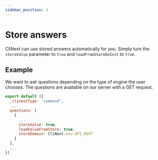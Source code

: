 ```yaml
---
sidebar_position: 3
---
```


# Store answers

CliNext can use stored answers automatically for you. Simply turn the ```storeValue``` parameter to ```true``` and ```loadFromStoreOnInit``` to ```true```.
## Example
We want to ask questions depending on the type of engine the user chooses. 
The questions are available on our server with a GET request.

```js
export default ({
  _clinextType: 'command',
  ...
  questions: [
    {
      ...
      storeValue: true,
      loadValueFromStore: true,
      storeDomain: CliNext.env.API_HOST
    }    
  ],
  ...
})
```

